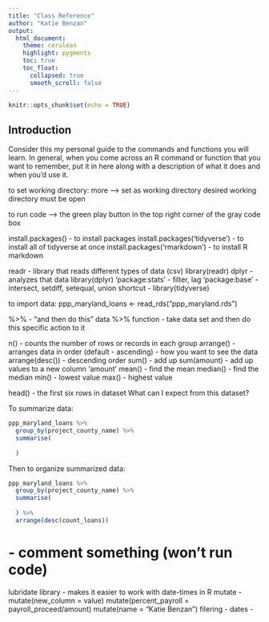 ```yaml
---
title: "Class Reference"
author: "Katie Benzan"
output:
  html_document:
    theme: cerulean
    highlight: pygments
    toc: true
    toc_float:
      collapsed: true
      smooth_scroll: false
---
```


```r
knitr::opts_chunk$set(echo = TRUE)
```

## Introduction

Consider this my personal guide to the commands and functions you will learn. In general, when you come across an R command or function that you want to remember, put it in here along with a description of what it does and when you'd use it.

to set working directory: more --> set as working directory
desired working directory must be open

to run code --> the green play button in the top right corner of the gray code box

install.packages() - to install packages
install.packages('tidyverse') - to install all of tidyverse at once
install.packages('rmarkdown') - to install R markdown

readr - library that reads different types of data (csv)
library(readr)
dplyr - analyzes that data
library(dplyr)
'package:stats' - filter, lag
'package:base' - intersect, setdiff, setequal, union
shortcut - library(tidyverse)

to import data: ppp_maryland_loans <- read_rds("ppp_maryland.rds")

%>% - "and then do this"
data %>% function - take data set and then do this specific action to it

n() - counts the number of rows or records in each group
arrange() - arranges data in order (default - ascending)
  - how you want to see the data
arrange(desc()) - descending order
sum() - add up
sum(amount) - add up values to a new column 'amount'
mean() - find the mean
median() - find the median
min() - lowest value
max() - highest value

head() - the first six rows in dataset 
What can I expect from this dataset?

To summarize data: 
```r
ppp_maryland_loans %>%
  group_by(project_county_name) %>%
  summarise(
    
  )
```

Then to organize summarized data:
```r
ppp_maryland_loans %>%
  group_by(project_county_name) %>%
  summarise(
    
  ) %>%
  arrange(desc(count_loans))
```

# - comment something (won't run code)

lubridate library - makes it easier to work with date-times in R
mutate - 
  mutate(new_column = value)
  mutate(percent_payroll = payroll_proceed/amount)
  mutate(name = "Katie Benzan")
filering - 
dates -